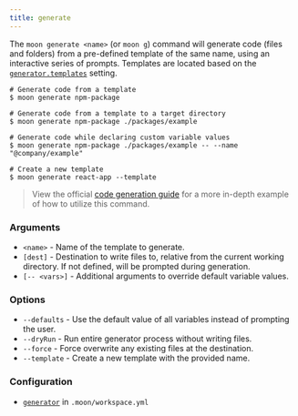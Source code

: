```yaml
---
title: generate
---
```


The `moon generate <name>` (or `moon g`) command will generate code (files and folders) from a
pre-defined template of the same name, using an interactive series of prompts. Templates are located
based on the [`generator.templates`](../config/workspace#templates) setting.

```shell
# Generate code from a template
$ moon generate npm-package

# Generate code from a template to a target directory
$ moon generate npm-package ./packages/example

# Generate code while declaring custom variable values
$ moon generate npm-package ./packages/example -- --name "@company/example"

# Create a new template
$ moon generate react-app --template
```

> View the official [code generation guide](../guides/codegen) for a more in-depth example of how to
> utilize this command.

### Arguments

- `<name>` - Name of the template to generate.
- `[dest]` - Destination to write files to, relative from the current working directory. If not
  defined, will be prompted during generation.
- `[-- <vars>]` - Additional arguments to override default variable values.

### Options

- `--defaults` - Use the default value of all variables instead of prompting the user.
- `--dryRun` - Run entire generator process without writing files.
- `--force` - Force overwrite any existing files at the destination.
- `--template` - Create a new template with the provided name.

### Configuration

- [`generator`](../config/workspace#generator) in `.moon/workspace.yml`
